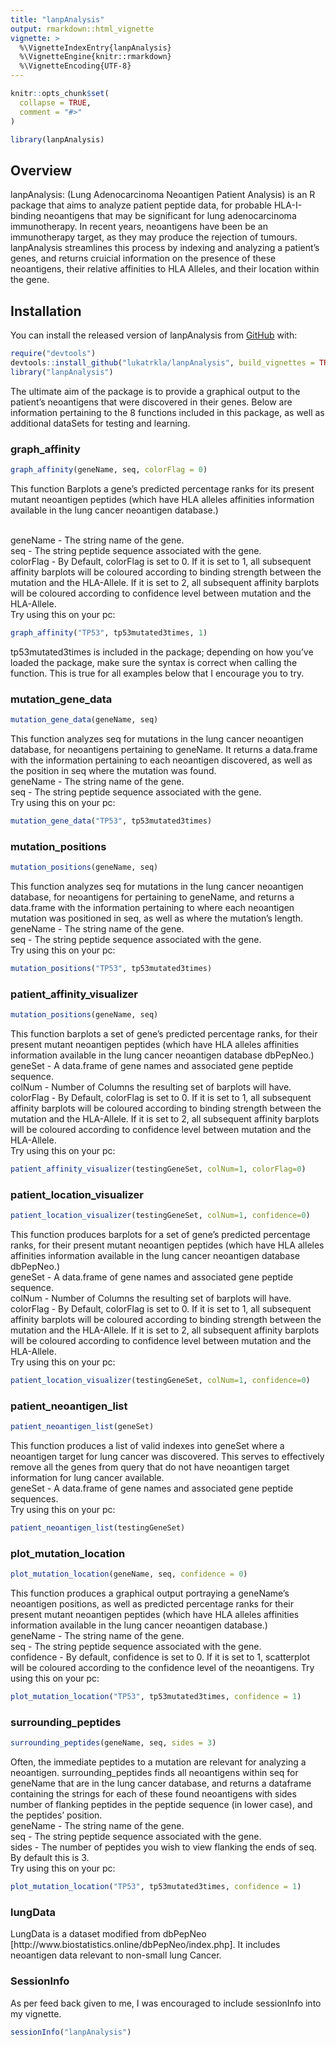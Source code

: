 ```yaml
---
title: "lanpAnalysis"
output: rmarkdown::html_vignette
vignette: >
  %\VignetteIndexEntry{lanpAnalysis}
  %\VignetteEngine{knitr::rmarkdown}
  %\VignetteEncoding{UTF-8}
---
```


```r
knitr::opts_chunk$set(
  collapse = TRUE,
  comment = "#>"
)
```

```r
library(lanpAnalysis)
```

## Overview

lanpAnalysis: (Lung Adenocarcinoma Neoantigen Patient Analysis) is an R package 
that aims to analyze patient peptide data, for probable HLA-I-binding neoantigens
that may be significant for lung adenocarcinoma immunotherapy. In recent years,
neoantigens have been be an immunotherapy target, as they may produce the 
rejection of tumours. lanpAnalysis streamlines this process by indexing and 
analyzing a patient's genes, and returns cruicial information on the presence
of these neoantigens, their relative affinities to HLA Alleles, and their 
location within the gene. 

## Installation

You can install the released version of lanpAnalysis from
[GitHub](https://github.com/) with:

``` r
require("devtools")
devtools::install_github("lukatrkla/lanpAnalysis", build_vignettes = TRUE)
library("lanpAnalysis")
```
The ultimate aim of the package is to provide a graphical output to the
patient's neoantigens that were discovered in their genes. Below are information
pertaining to the 8 functions included in this package, as well as additional
dataSets for testing and learning.

### graph_affinity
``` r
graph_affinity(geneName, seq, colorFlag = 0)
```
This function Barplots a gene's predicted percentage ranks for its present 
mutant neoantigen peptides (which have HLA alleles affinities information available in the lung cancer neoantigen database.)<br><br>

geneName - The string name of the gene. <br>
seq	- The string peptide sequence associated with the gene. <br>
colorFlag	- By Default, colorFlag is set to 0. If it is set to 1, all subsequent affinity barplots will be coloured according to binding strength between the mutation and the HLA-Allele. If it is set to 2, all subsequent affinity barplots will be coloured according to confidence level between mutation and the HLA-Allele. <br>
Try using this on your pc:
``` r
graph_affinity("TP53", tp53mutated3times, 1)
```
tp53mutated3times is included in the package; depending on how you've loaded the
package, make sure the syntax is correct when calling the function. This is true
for all examples below that I encourage you to try.

### mutation_gene_data
``` r
mutation_gene_data(geneName, seq)
```
This function analyzes seq for mutations in the lung cancer neoantigen database,
for neoantigens pertaining to geneName. It returns a data.frame with the 
information pertaining to each neoantigen discovered, as well as the position 
in seq where the mutation was found. <br>
geneName - The string name of the gene. <br>
seq	- The string peptide sequence associated with the gene. <br>
Try using this on your pc:
``` r
mutation_gene_data("TP53", tp53mutated3times)
```
### mutation_positions
``` r
mutation_positions(geneName, seq)
```
This function analyzes seq for mutations in the lung cancer neoantigen database,
for neoantigens for pertaining to geneName, and returns a data.frame with the 
information pertaining to where each neoantigen mutation was positioned in seq,
as well as where the mutation's length. <br>
geneName - The string name of the gene. <br>
seq	- The string peptide sequence associated with the gene.<br>
Try using this on your pc:
``` r
mutation_positions("TP53", tp53mutated3times)
```
### patient_affinity_visualizer
``` r
mutation_positions(geneName, seq)
```
This function barplots a set of gene's predicted percentage ranks, for their 
present mutant neoantigen peptides (which have HLA alleles affinities 
information available in the lung cancer neoantigen database dbPepNeo.) <br>
geneSet	- A data.frame of gene names and associated gene peptide sequence. <br>
colNum - Number of Columns the resulting set of barplots will have. <br>
colorFlag	- By Default, colorFlag is set to 0. If it is set to 1, all subsequent affinity barplots will be coloured according to binding strength between the mutation and the HLA-Allele. If it is set to 2, all subsequent affinity barplots will be coloured according to confidence level between mutation and the HLA-Allele. <br>
Try using this on your pc:
``` r
patient_affinity_visualizer(testingGeneSet, colNum=1, colorFlag=0)
```
### patient_location_visualizer
``` r
patient_location_visualizer(testingGeneSet, colNum=1, confidence=0)
```
This function produces barplots for a set of gene's predicted percentage ranks,
for their present mutant neoantigen peptides (which have HLA alleles affinities
information available in the lung cancer neoantigen database dbPepNeo.) <br>
geneSet	- A data.frame of gene names and associated gene peptide sequence. <br>
colNum - Number of Columns the resulting set of barplots will have. <br>
colorFlag	- By Default, colorFlag is set to 0. If it is set to 1, all subsequent affinity barplots will be coloured according to binding strength between the mutation and the HLA-Allele. If it is set to 2, all subsequent affinity barplots will be coloured according to confidence level between mutation and the HLA-Allele. <br>
Try using this on your pc:
``` r
patient_location_visualizer(testingGeneSet, colNum=1, confidence=0)
```
### patient_neoantigen_list
``` r
patient_neoantigen_list(geneSet)
```
This function produces a list of valid indexes into geneSet where a neoantigen 
target for lung cancer was discovered. This serves to effectively remove all the
genes from query that do not have neoantigen target information for lung cancer available. <br>
geneSet	- A data.frame of gene names and associated gene peptide sequences.<br>
Try using this on your pc:
``` r
patient_neoantigen_list(testingGeneSet)
```
### plot_mutation_location
``` r
plot_mutation_location(geneName, seq, confidence = 0)
```
This function produces a graphical output portraying a geneName's neoantigen positions, as well as predicted percentage ranks for their present mutant neoantigen peptides (which have HLA alleles affinities information available in the lung cancer neoantigen database.) <br>
geneName - The string name of the gene. <br>
seq	- The string peptide sequence associated with the gene. <br>
confidence - By default, confidence is set to 0. If it is set to 1, scatterplot will be coloured according to the confidence level of the neoantigens.
Try using this on your pc:
``` r
plot_mutation_location("TP53", tp53mutated3times, confidence = 1)
```
### surrounding_peptides
``` r
surrounding_peptides(geneName, seq, sides = 3)
```
Often, the immediate peptides to a mutation are relevant for analyzing a neoantigen. surrounding_peptides finds all neoantigens within seq for geneName that are in the lung cancer database, and returns a dataframe containing the strings for each of these found neoantigens with sides number of flanking peptides in the peptide sequence (in lower case), and the peptides' position.<br>
geneName - The string name of the gene.<br>
seq	- The string peptide sequence associated with the gene.<br>
sides	- The number of peptides you wish to view flanking the ends of seq. By default this is 3.<br>
Try using this on your pc:
``` r
plot_mutation_location("TP53", tp53mutated3times, confidence = 1)
```

### lungData
LungData is a dataset modified from dbPepNeo [http://www.biostatistics.online/dbPepNeo/index.php].
It includes neoantigen data relevant to non-small lung Cancer.

### SessionInfo
As per feed back given to me, I was encouraged to include sessionInfo into my vignette.
``` r
sessionInfo("lanpAnalysis")
```
